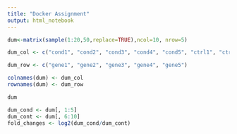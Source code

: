 ```yaml
---
title: "Docker Assignment"
output: html_notebook
---
```



```r
dum<-matrix(sample(1:20,50,replace=TRUE),ncol=10, nrow=5)

dum_col <- c("cond1", "cond2", "cond3", "cond4", "cond5", "ctrl1", "ctrl2", "ctrl3", "ctrl4", "ctrl5")

dum_row <- c("gene1", "gene2", "gene3", "gene4", "gene5")

colnames(dum) <- dum_col
rownames(dum) <- dum_row

dum

dum_cond <- dum[, 1:5]
dum_cont <- dum[, 6:10]
fold_changes <- log2(dum_cond/dum_cont)
```
